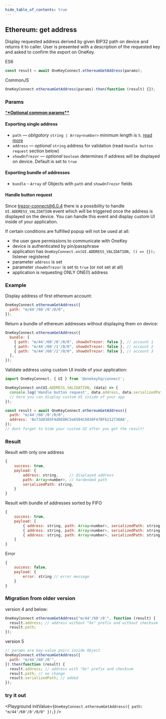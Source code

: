```yaml
---
hide_table_of_contents: true
---
```



## Ethereum: get address

Display requested address derived by given BIP32 path on device and returns it to caller. User is presented with a description of the requested key and asked to confirm the export on OneKey.

ES6

```javascript
const result = await OneKeyConnect.ethereumGetAddress(params);
```

CommonJS

```javascript
OneKeyConnect.ethereumGetAddress(params).then(function (result) {});
```

### Params

[\***\*Optional common params\*\***](./commonParams)

#### Exporting single address

- `path` — _obligatory_ `string | Array<number>` minimum length is `5`. [read more](./path)
- `address` — _optional_ `string` address for validation (read `Handle button request` section below)
- `showOnTrezor` — _optional_ `boolean` determines if address will be displayed on device. Default is set to `true`

#### Exporting bundle of addresses

- `bundle` - `Array` of Objects with `path` and `showOnTrezor` fields

#### Handle button request

Since trezor-connect@6.0.4 there is a possibility to handle `UI.ADDRESS_VALIDATION` event which will be triggered once the address is displayed on the device. You can handle this event and display custom UI inside of your application.

If certain conditions are fulfilled popup will not be used at all:

- the user gave permissions to communicate with OneKey
- device is authenticated by pin/passphrase
- application has `OneKeyConnect.on(UI.ADDRESS_VALIDATION, () => {});` listener registered
- parameter `address` is set
- parameter `showOnTrezor` is set to `true` (or not set at all)
- application is requesting ONLY ONE(!) address

### Example

Display address of first ethereum account:

```javascript
OneKeyConnect.ethereumGetAddress({
  path: "m/44'/60'/0'/0/0",
});
```

Return a bundle of ethereum addresses without displaying them on device:

```javascript
OneKeyConnect.ethereumGetAddress({
  bundle: [
    { path: "m/44'/60'/0'/0/0", showOnTrezor: false }, // account 1
    { path: "m/44'/60'/1'/0/0", showOnTrezor: false }, // account 2
    { path: "m/44'/60'/2'/0/0", showOnTrezor: false }, // account 3
  ],
});
```

Validate address using custom UI inside of your application:

```javascript
import OneKeyConnect, { UI } from '@onekeyhq/connect';

OneKeyConnect.on(UI.ADDRESS_VALIDATION, (data) => {
  console.log('Handle button request', data.address, data.serializedPath);
  // here you can display custom UI inside of your app
});

const result = await OneKeyConnect.ethereumGetAddress({
  path: "m/44'/60'/0'/0/0",
  address: '0x73d0385F4d8E00C5e6504C6030F47BF6212736A8',
});
// dont forget to hide your custom UI after you get the result!
```

### Result

Result with only one address

```javascript
{
    success: true,
    payload: {
        address: string,     // displayed address
        path: Array<number>, // hardended path
        serializedPath: string,
    }
}
```

Result with bundle of addresses sorted by FIFO

```javascript
{
    success: true,
    payload: [
        { address: string, path: Array<number>, serializedPath: string }, // account 1
        { address: string, path: Array<number>, serializedPath: string }, // account 2
        { address: string, path: Array<number>, serializedPath: string }  // account 3
    ]
}
```

Error

```javascript
{
    success: false,
    payload: {
        error: string // error message
    }
}
```

### Migration from older version

version 4 and below:

```javascript
OneKeyConnect.ethereumGetAddress("m/44'/60'/0'", function (result) {
  result.address; // address without "0x" prefix and without checksum
  result.path;
});
```

version 5

```javascript
// params are key-value pairs inside Object
OneKeyConnect.ethereumGetAddress({
  path: "m/44'/60'/0'",
}).then(function (result) {
  result.address; // address with "0x" prefix and checksum
  result.path; // no change
  result.serializedPath; // added
});
```

### try it out

<Playground
  initValue={`OneKeyConnect.ethereumGetAddress({
    path: "m/44'/60'/0'/0/0"
});`}
/>
